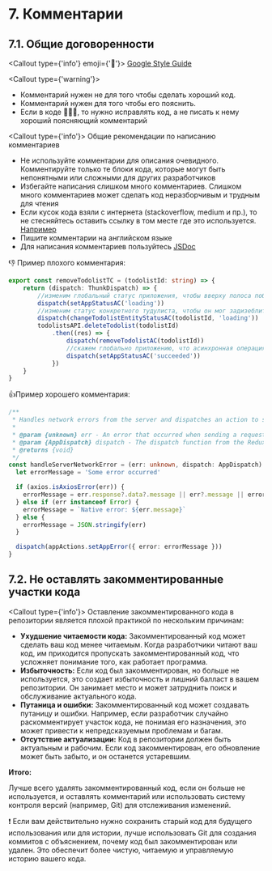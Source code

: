 
# 7. Комментарии

## 7.1. Общие договоренности

<Callout type={'info'} emoji={'🔗'}>
  [Google Style Guide](https://google.github.io/styleguide/tsguide.html#comments-documentation)
</Callout>

<Callout type={'warning'}>
  * Комментарий нужен не для того чтобы сделать хороший код.
  * Комментарий нужен для того чтобы его пояснить.
  * Если в коде 💩💩💩, то нужно исправлять код, а не писать к нему хороший поясняющий
  комментарий
</Callout>

<Callout type={'info'}>
  Общие рекомендации по написанию комментариев
  * Не используйте комментарии для описания очевидного.
  Комментируйте только те блоки кода, которые могут быть непонятными или сложными для других
  разработчиков
  * Избегайте написания слишком много комментариев. Слишком много комментариев может
  сделать код неразборчивым и трудным для чтения
  * Если кусок кода взяли с интернета (stackoverflow,
  medium и пр.), то не стесняйтесь оставить ссылку в том месте где это используется.
  [Например](https://stackoverflow.com/questions/35547835/how-to-create-txt-file-in-javascript/35548142#35548142)
  * Пишите комментарии на английском языке
  * Для написания комментариев пользуйтесь [JSDoc](https://jsdoc.app/)
</Callout>

👎 Пример плохого комментария:

```ts filename="todolists-reducer.ts"
export const removeTodolistTC = (todolistId: string) => {
	return (dispatch: ThunkDispatch) => {
		//изменим глобальный статус приложения, чтобы вверху полоса побежала
		dispatch(setAppStatusAC('loading'))
		//изменим статус конкретного тудулиста, чтобы он мог задизеблить что надо
		dispatch(changeTodolistEntityStatusAC(todolistId, 'loading'))
		todolistsAPI.deleteTodolist(todolistId)
			.then((res) => {
				dispatch(removeTodolistAC(todolistId))
				//скажем глобально приложению, что асинхронная операция завершена
				dispatch(setAppStatusAC('succeeded'))
			})
	}
}
```

👍Пример хорошего комментария:

```ts showLineNumbers filename="handleServerNetworkError.ts"
/**
 * Handles network errors from the server and dispatches an action to set the app error.
 *
 * @param {unknown} err - An error that occurred when sending a request to the server.
 * @param {AppDispatch} dispatch - The dispatch function from the Redux store.
 * @returns {void}
 */
const handleServerNetworkError = (err: unknown, dispatch: AppDispatch): void => {
  let errorMessage = 'Some error occurred'

  if (axios.isAxiosError(err)) {
    errorMessage = err.response?.data?.message || err?.message || errorMessage
  } else if (err instanceof Error) {
    errorMessage = `Native error: ${err.message}`
  } else {
    errorMessage = JSON.stringify(err)
  }

  dispatch(appActions.setAppError({ error: errorMessage }))
}
```

## 7.2. Не оставлять закомментированные участки кода
<Callout type={'info'}>
  Оставление закомментированного кода в репозитории является плохой практикой по нескольким причинам:
  * **Ухудшение читаемости кода:** Закомментированный код может сделать ваш код менее читаемым. Когда разработчики
  читают
  ваш код, им приходится пропускать закомментированный код, что усложняет понимание того, как работает программа.
  * **Избыточность:** Если код был закомментирован, но больше не используется, это создает избыточность и лишний балласт
  в
  вашем репозитории. Он занимает место и может затруднить поиск и обслуживание актуального кода.
  * **Путаница и ошибки:** Закомментированный код может создавать путаницу и ошибки. Например, если разработчик случайно
  раскомментирует участок кода, не понимая его назначения, это может привести к непредсказуемым проблемам и багам.
  * **Отсутствие актуализации:** Код в репозитории должен быть актуальным и рабочим. Если код закомментирован, его
  обновление может быть забыто, и он останется устаревшим.
</Callout>

**Итого:**

Лучше всего удалять закомментированный код, если он больше не используется, и оставлять комментарий или использовать
систему контроля версий (например, Git) для отслеживания изменений.

❗ Если вам действительно нужно сохранить старый код для будущего использования или для истории, лучше использовать Git
для создания коммитов с объяснением, почему код был закомментирован или удален. Это обеспечит более чистую, читаемую и
управляемую историю вашего кода.
